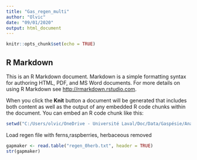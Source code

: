 ```yaml
---
title: "Gas_regen_multi"
author: "Olvic"
date: "09/01/2020"
output: html_document
---
```


```r
knitr::opts_chunk$set(echo = TRUE)
```

## R Markdown 

This is an R Markdown document. Markdown is a simple formatting syntax for authoring HTML, PDF, and MS Word documents. For more details on using R Markdown see <http://rmarkdown.rstudio.com>.

When you click the **Knit** button a document will be generated that includes both content as well as the output of any embedded R code chunks within the document. You can embed an R code chunk like this:

```r
setwd("C:/Users/olvic/OneDrive - Université Laval/Doc/Data/Gaspésie/Analyses/Data")
```

Load regen file with ferns,raspberries, herbaceous removed
```r
gapmaker <- read.table("regen_0herb.txt", header = TRUE)
str(gapmaker)

```

```r



```